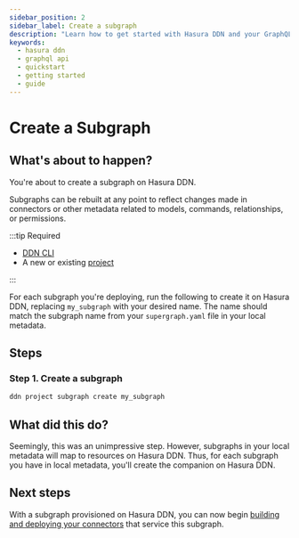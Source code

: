 ```yaml
---
sidebar_position: 2
sidebar_label: Create a subgraph
description: "Learn how to get started with Hasura DDN and your GraphQL API."
keywords:
  - hasura ddn
  - graphql api
  - quickstart
  - getting started
  - guide
---
```



# Create a Subgraph

## What's about to happen?

You're about to create a subgraph on Hasura DDN.

Subgraphs can be rebuilt at any point to reflect changes made in connectors or other metadata related to models,
commands, relationships, or permissions.

:::tip Required

- [DDN CLI](/quickstart.mdx)
- A new or existing [project](/deployment/hasura-ddn/deploying-your-project/tutorial/01-create-a-project.mdx)

:::

For each subgraph you're deploying, run the following to create it on Hasura DDN, replacing `my_subgraph` with your
desired name. The name should match the subgraph name from your `supergraph.yaml` file in your local metadata.

<Thumbnail src="/img/get-started/ERD/create-subgraph2.png" alt="Create a subgraph on Hasura DDN" width="1000px" />

## Steps

### Step 1. Create a subgraph

```bash title="From any project directory, run:"
ddn project subgraph create my_subgraph
```

## What did this do?

Seemingly, this was an unimpressive step. However, subgraphs in your local metadata will map to resources on Hasura DDN.
Thus, for each subgraph you have in local metadata, you'll create the companion on Hasura DDN.

## Next steps

With a subgraph provisioned on Hasura DDN, you can now begin
[building and deploying your connectors](/deployment/hasura-ddn/deploying-your-project/tutorial/deploy-a-connector) that
service this subgraph.
